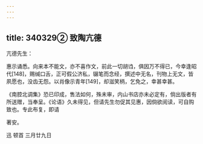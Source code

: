 ```yaml
---
---
---
```

title: 340329② 致陶亢德
---




亢德先生：

惠示诵悉。向来本不能文，亦不喜作文，前此一切胡诌，俱因万不得已，今幸逢昭代[148]，赐缄口舌，正可假公济私，辍笔而念经，撰述中无名，刊物上无文，皆夙愿也，没齿无怨。以肖像示青年[149]，却滋笑柄，乞免之，幸甚幸甚。

《南腔北调集》恐已印成，售法如何，殊未审，内山书店亦未必定有，倘出版者有所送赠，当奉呈。《论语》久未得见，但请先生勿促其见惠，因倘欲阅读，可自购致也。专此布复，即请

著安。

迅 顿首 三月廿九日